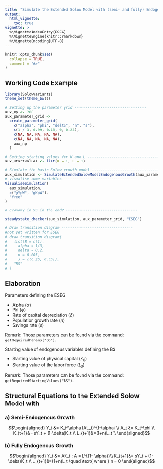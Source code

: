 ```yaml
---
title: "Simulate the Extended Solow Model with (semi- and fully) Endogenous Growth"
output:
  html_vignette:
    toc: true
vignette: >
  %\VignetteIndexEntry{ESEG}
  %\VignetteEngine{knitr::rmarkdown}
  %\VignetteEncoding{UTF-8}
---
```


```r
knitr::opts_chunk$set(
  collapse = TRUE,
  comment = "#>"
)
```

## Working Code Example
```r
library(SolowVariants)
theme_set(theme_bw())

# Setting up the parameter grid ---------------------------------
aux_np <- 200
aux_parameter_grid <-
  create_parameter_grid(
    c("alpha", "phi", "delta", "n", "s"),
    c(1 / 3, 0.99, 0.15, 0, 0.22),
    c(NA, NA, NA, NA, NA),
    c(NA, NA, NA, NA, NA),
    aux_np
  )

# Setting starting values for K and L ---------------------------------
aux_startvalues <- list(K = 1, L = 1)

# Simulate the basic Solow growth model ---------------------------------
aux_simulation <- SimulateExtendedSolowModelEndogenousGrowth(aux_parameter_grid, aux_np, aux_startvalues)
# Visualise some variables ---------------------------------
VisualiseSimulation(
  aux_simulation,
  c("gYpW", "gKpW"),
  "free"
)

# Economy in SS in the end? ---------------------------------

steadystate_checker(aux_simulation, aux_parameter_grid, "ESEG")

# Draw transition diagram ---------------------------------
#not yet written for ESEG
# draw_transition_diagram(
# 	list(B = c(1),
#     alpha = 1/3, 
#     delta = 0.2, 
#     n = 0.005, 
#     s = c(0.25, 0.05)), 
# 	"BS"
# )
```

## Elaboration
Parameters defining the ESEG

* Alpha ($\alpha$)
* Phi ($\phi$)
* Rate of capital depreciation ($\delta$)
* Population growth rate ($n$)
* Savings rate ($s$)

Remark: Those parameters can be found via the command: `getRequiredParams("BS")`.

Starting value of endogenous variables defining the BS

* Starting value of physical capital ($K_0$)
* Starting value of the labor force ($L_0$)

Remark: Those parameters can be found via the command: `getRequiredStartingValues("BS")`.

## Structural Equations to the Extended Solow Model with
### a) Semi-Endogenous Growth
$$\begin{aligned}
Y_t &= K_t^\alpha (AL_t)^{1-\alpha} \\
A_t &= K_t^\phi \\
K_{t+1}&= sY_t + (1-\delta)K_t \\
L_{t+1}&=(1+n)L_t \\
\end{aligned}$$

### b) Fully Endogenous Growth

$$\begin{aligned}
Y_t &= AK_t : A = L^{(1- \alpha)}\\
K_{t+1}&= sY_t + (1-\delta)K_t \\
L_{t+1}&=(1+n)L_t \quad \text{ where } n = 0 
\end{aligned}$$
